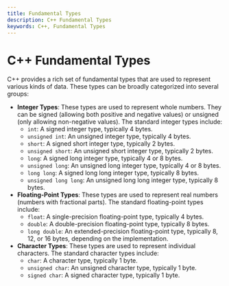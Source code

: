 ```yaml
---
title: Fundamental Types
description: C++ Fundamental Types
keywords: C++, Fundamental Types
---
```


# C++ Fundamental Types

C++ provides a rich set of fundamental types that are used to represent various kinds of data. These types can be broadly categorized into several groups:
- **Integer Types**: These types are used to represent whole numbers. They can be signed (allowing both positive and negative values) or unsigned (only allowing non-negative values). The standard integer types include:
  - `int`: A signed integer type, typically 4 bytes.
  - `unsigned int`: An unsigned integer type, typically 4 bytes.
  - `short`: A signed short integer type, typically 2 bytes.
  - `unsigned short`: An unsigned short integer type, typically 2 bytes.
  - `long`: A signed long integer type, typically 4 or 8 bytes.
  - `unsigned long`: An unsigned long integer type, typically 4 or 8 bytes.
  - `long long`: A signed long long integer type, typically 8 bytes.
  - `unsigned long long`: An unsigned long long integer type, typically 8 bytes.
- **Floating-Point Types**: These types are used to represent real numbers (numbers with fractional parts). The standard floating-point types include:
  - `float`: A single-precision floating-point type, typically 4 bytes.
  - `double`: A double-precision floating-point type, typically 8 bytes.
  - `long double`: An extended-precision floating-point type, typically 8, 12, or 16 bytes, depending on the implementation.
- **Character Types**: These types are used to represent individual characters. The standard character types include:
  - `char`: A character type, typically 1 byte.
  - `unsigned char`: An unsigned character type, typically 1 byte.
  - `signed char`: A signed character type, typically 1 byte.